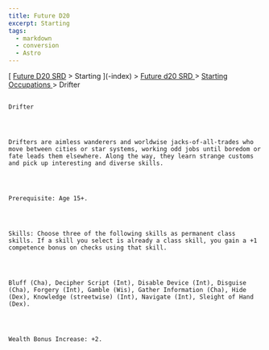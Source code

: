 ```yaml
---
title: Future D20
excerpt: Starting
tags:
  - markdown
  - conversion
  - Astro
---
```







[
[Future D20 SRD]( / ) > Starting
     ](-index)
     >
     [
      Future d20 SRD
     ](future-d20-srd-index)
     >
     [
      Starting Occupations
     ](future-d20-srd-starting-occupations-index)
     > Drifter
    




## 
    Drifter
   



    Drifters are aimless wanderers and worldwise jacks-of-all-trades who move between cities or star systems, working odd jobs until boredom or fate leads them elsewhere. Along the way, they learn strange customs and pick up interesting and diverse skills.
   



    Prerequisite: Age 15+.
   



    Skills: Choose three of the following skills as permanent class skills. If a skill you select is already a class skill, you gain a +1 competence bonus on checks using that skill.
   



    Bluff (Cha), Decipher Script (Int), Disable Device (Int), Disguise (Cha), Forgery (Int), Gamble (Wis), Gather Information (Cha), Hide (Dex), Knowledge (streetwise) (Int), Navigate (Int), Sleight of Hand (Dex).
   



    Wealth Bonus Increase: +2.
   





